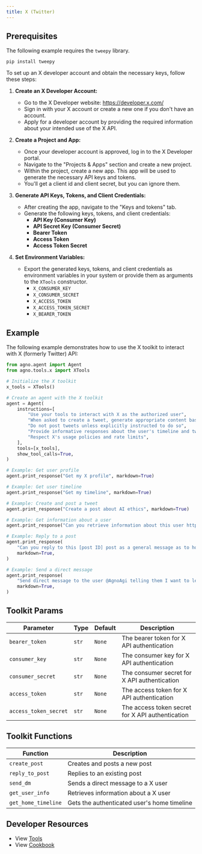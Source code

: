 ```yaml
---
title: X (Twitter)
---
```


## Prerequisites

The following example requires the `tweepy` library.

```shell
pip install tweepy
```

To set up an X developer account and obtain the necessary keys, follow these steps:

1. **Create an X Developer Account:**
   - Go to the X Developer website: https://developer.x.com/
   - Sign in with your X account or create a new one if you don't have an account.
   - Apply for a developer account by providing the required information about your intended use of the X API.

2. **Create a Project and App:**
   - Once your developer account is approved, log in to the X Developer portal.
   - Navigate to the "Projects & Apps" section and create a new project.
   - Within the project, create a new app. This app will be used to generate the necessary API keys and tokens.
   - You'll get a client id and client secret, but you can ignore them.

3. **Generate API Keys, Tokens, and Client Credentials:**
   - After creating the app, navigate to the "Keys and tokens" tab.
   - Generate the following keys, tokens, and client credentials:
     - **API Key (Consumer Key)**
     - **API Secret Key (Consumer Secret)**
     - **Bearer Token**
     - **Access Token**
     - **Access Token Secret**

4. **Set Environment Variables:**
   - Export the generated keys, tokens, and client credentials as environment variables in your system or provide them as arguments to the `XTools` constructor.
     - `X_CONSUMER_KEY`
     - `X_CONSUMER_SECRET`
     - `X_ACCESS_TOKEN`
     - `X_ACCESS_TOKEN_SECRET`
     - `X_BEARER_TOKEN`


## Example

The following example demonstrates how to use the X toolkit to interact with X (formerly Twitter) API:

```python cookbook/tools/x_tools.py
from agno.agent import Agent
from agno.tools.x import XTools

# Initialize the X toolkit
x_tools = XTools()

# Create an agent with the X toolkit
agent = Agent(
    instructions=[
        "Use your tools to interact with X as the authorized user",
        "When asked to create a tweet, generate appropriate content based on the request",
        "Do not post tweets unless explicitly instructed to do so",
        "Provide informative responses about the user's timeline and tweets",
        "Respect X's usage policies and rate limits",
    ],
    tools=[x_tools],
    show_tool_calls=True,
)

# Example: Get user profile
agent.print_response("Get my X profile", markdown=True)

# Example: Get user timeline
agent.print_response("Get my timeline", markdown=True)

# Example: Create and post a tweet
agent.print_response("Create a post about AI ethics", markdown=True)

# Example: Get information about a user
agent.print_response("Can you retrieve information about this user https://x.com/AgnoAgi ", markdown=True)

# Example: Reply to a post
agent.print_response(
    "Can you reply to this [post ID] post as a general message as to how great this project is: https://x.com/AgnoAgi",
    markdown=True,
)

# Example: Send a direct message
agent.print_response(
    "Send direct message to the user @AgnoAgi telling them I want to learn more about them and a link to their community.",
    markdown=True,
)
```


## Toolkit Params

| Parameter             | Type  | Default | Description                                            |
| --------------------- | ----- | ------- | ------------------------------------------------------ |
| `bearer_token`        | `str` | `None`  | The bearer token for X API authentication        |
| `consumer_key`        | `str` | `None`  | The consumer key for X API authentication        |
| `consumer_secret`     | `str` | `None`  | The consumer secret for X API authentication     |
| `access_token`        | `str` | `None`  | The access token for X API authentication        |
| `access_token_secret` | `str` | `None`  | The access token secret for X API authentication |

## Toolkit Functions

| Function            | Description                                 |
| ------------------- | ------------------------------------------- |
| `create_post`      | Creates and posts a new post               |
| `reply_to_post`    | Replies to an existing post                |
| `send_dm`           | Sends a direct message to a X user    |
| `get_user_info`     | Retrieves information about a X user  |
| `get_home_timeline` | Gets the authenticated user's home timeline |

## Developer Resources

- View [Tools](https://github.com/agno-agi/agno/blob/main/libs/agno/agno/tools/x.py)
- View [Cookbook](https://github.com/agno-agi/agno/blob/main/cookbook/tools/x_tools.py)
